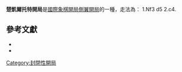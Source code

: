 {{noteTA
|1=zh-hans:祖凯尔托特;zh-hant:楚凱爾托特;
}}
{{Chess notation}}
'''楚凱爾托特開局'''是[[國際象棋開局|國際象棋開局]][[側翼開局|側翼開局]]的一種，走法為：
1.Nf3 d5 2.c4.

{{Infobox chess opening
|openingname = 楚凱爾托特開局
|image = {{Chess diagram
|
|
|=
8 |rd|nd|bd|qd|kd|bd|nd|rd
7 |pd|pd|pd|pd|pd|pd|pd|pd
6 |  |  |  |  |  |  |  |  
5 |  |  |  |  |  |  |  |  
4 |  |  |  |  |  |  |  |  
3 |  |  |  |  |  |nl|  |  
2 |pl|pl|pl|pl|pl|pl|pl|pl
1 |rl|nl|bl|ql|kl|bl|  |rl
   a  b  c  d  e  f  g  h
|
}}
|moves=1.Nf3
|ECO=A04-A09
|parentopening = [[側翼開局|側翼開局]]
|AKA= 
|chessgid=74&move=1.5&moves=Nf3&nodes=74
}}

==參考文獻==
{{reflist}}
*{{Cite book
|last=Rudel|first=David
|year=2009
|title=Zuke 'Em: The Colle-Zukertort Revolutionized
|publisher=[[Thinkers_Press|Thinkers Press]]
|isbn = 1-888710-39-X
|postscript=.
}}
*{{Cite book
|last=Djuric|first=Stefan
|year=2010
|title=Chess Opening Essentials, Volume 4- 1.Nf3
|publisher=[[New_in_Chess|New in Chess]]
|isbn = 978-90-5691-308-3
|postscript=.
}}

{{國際象棋開局}}

[[Category:封閉性開局|Category:封閉性開局]]